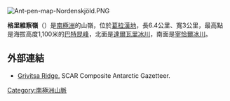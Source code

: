 {{no footnotes|time=2013-10-27T05:42:09+00:00}}
[[Image:Ant-pen-map-Nordenskjöld.PNG|thumb]]
{{coord|64|30|16|S|60|19|38|W|display=title}}

'''格里維察嶺'''（{{lang-en|Grivitsa Ridge}}）是[[南極洲|南極洲]]的山嶺，位於[[葛拉漢地|葛拉漢地]]，長6.4公里、寬3公里，最高點是海拔高度1,100米的[[巴特昆峰|巴特昆峰]]，北面是[[達爾瓦里冰川|達爾瓦里冰川]]，南面是[[宰恰爾冰川|宰恰爾冰川]]。

==外部連結==
* [http://data.aad.gov.au/aadc/gaz/scar/display_name.cfm?gaz_id=137290 Grivitsa Ridge.] {{Wayback|url=http://data.aad.gov.au/aadc/gaz/scar/display_name.cfm?gaz_id=137290 |date=20120614040549 }} SCAR Composite Antarctic Gazetteer.

{{DEFAULTSORT:Grivitsa Ridge}}
[[Category:南極洲山脈|Category:南極洲山脈]]


{{NordenskjöldCoast-geo-stub}}